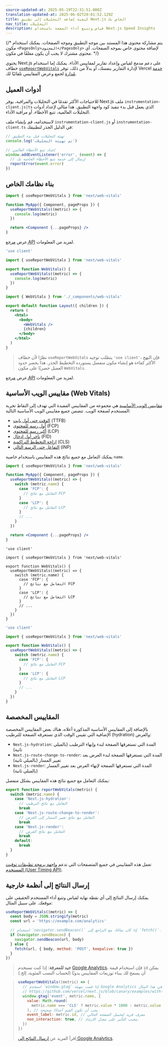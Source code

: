```yaml
---
source-updated-at: 2025-05-19T22:31:51.000Z
translation-updated-at: 2025-06-02T20:01:52.129Z
title: كيفية إضافة التحليلات إلى تطبيق Next.js الخاص بك
nav_title: التحليلات
description: قياس وتتبع أداء الصفحة باستخدام Next.js Speed Insights
---
```


{/* يتم مشاركة محتوى هذا المستند بين موجه التطبيق وموجه الصفحات. يمكنك استخدام مكون `<PagesOnly>المحتوى</PagesOnly>` لإضافة محتوى خاص بموجه الصفحات. أي محتوى مشترك لا يجب أن يكون مغلفًا في مكون. */}

يحتوي Next.js على دعم مدمج لقياس وإعداد تقارير لمقاييس الأداء. يمكنك إما استخدام خطاف [`useReportWebVitals`](/docs/app/api-reference/functions/use-report-web-vitals) لإدارة التقارير بنفسك، أو بدلاً من ذلك، توفر Vercel [خدمة مُدارة](https://vercel.com/analytics?utm_source=next-site&utm_medium=docs&utm_campaign=next-website) لجمع وعرض المقاييس تلقائيًا لك.

## أدوات العميل

للاحتياجات الأكثر تقدمًا في التحليلات والمراقبة، يوفر Next.js ملف `instrumentation-client.js|ts` الذي يعمل قبل بدء تنفيذ كود واجهة التطبيق. هذا مثالي لإعداد أدوات التحليلات العالمية، تتبع الأخطاء، أو مراقبة الأداء.

لاستخدامه، قم بإنشاء ملف `instrumentation-client.js` أو `instrumentation-client.ts` في الدليل الجذر لتطبيقك:

```js filename="instrumentation-client.js"
// تهيئة التحليلات قبل بدء التطبيق
console.log('تم تهيئة التحليلات')

// إعداد تتبع الأخطاء العالمي
window.addEventListener('error', (event) => {
  // إرسال إلى خدمة تتبع الأخطاء الخاصة بك
  reportError(event.error)
})
```

## بناء نظامك الخاص

<PagesOnly>

```jsx filename="pages/_app.js"
import { useReportWebVitals } from 'next/web-vitals'

function MyApp({ Component, pageProps }) {
  useReportWebVitals((metric) => {
    console.log(metric)
  })

  return <Component {...pageProps} />
}
```

عرض [مرجع API](/docs/pages/api-reference/functions/use-report-web-vitals) لمزيد من المعلومات.

</PagesOnly>

<AppOnly>

```jsx filename="app/_components/web-vitals.js"
'use client'

import { useReportWebVitals } from 'next/web-vitals'

export function WebVitals() {
  useReportWebVitals((metric) => {
    console.log(metric)
  })
}
```

```jsx filename="app/layout.js"
import { WebVitals } from './_components/web-vitals'

export default function Layout({ children }) {
  return (
    <html>
      <body>
        <WebVitals />
        {children}
      </body>
    </html>
  )
}
```

> نظرًا لأن خطاف `useReportWebVitals` يتطلب توجيه `'use client'`، فإن النهج الأكثر كفاءة هو إنشاء مكون منفصل يستورده التخطيط الجذر. هذا يحصر حدود العميل حصريًا على مكون `WebVitals`.

عرض [مرجع API](/docs/app/api-reference/functions/use-report-web-vitals) لمزيد من المعلومات.

</AppOnly>

## مقاييس الويب الأساسية (Web Vitals)

[مقاييس الويب الأساسية](https://web.dev/vitals/) هي مجموعة من المقاييس المفيدة التي تهدف إلى التقاط تجربة المستخدم لصفحة الويب. تتضمن جميع مقاييس الويب الأساسية التالية:

- [الوقت حتى أول بايت](https://developer.mozilla.org/docs/Glossary/Time_to_first_byte) (TTFB)
- [أول رسم للمحتوى](https://developer.mozilla.org/docs/Glossary/First_contentful_paint) (FCP)
- [أكبر رسم للمحتوى](https://web.dev/lcp/) (LCP)
- [تأخر أول إدخال](https://web.dev/fid/) (FID)
- [إزاحة التخطيط التراكمية](https://web.dev/cls/) (CLS)
- [التفاعل حتى الرسم التالي](https://web.dev/inp/) (INP)

يمكنك التعامل مع جميع نتائج هذه المقاييس باستخدام خاصية `name`.

<PagesOnly>

```jsx filename="pages/_app.js"
import { useReportWebVitals } from 'next/web-vitals'

function MyApp({ Component, pageProps }) {
  useReportWebVitals((metric) => {
    switch (metric.name) {
      case 'FCP': {
        // التعامل مع نتائج FCP
      }
      case 'LCP': {
        // التعامل مع نتائج LCP
      }
      // ...
    }
  })

  return <Component {...pageProps} />
}
```

</PagesOnly>

<AppOnly>

```tsx filename="app/_components/web-vitals.tsx" switcher
'use client'

import { useReportWebVitals } from 'next/web-vitals'

export function WebVitals() {
  useReportWebVitals((metric) => {
    switch (metric.name) {
      case 'FCP': {
        // التعامل مع نتائج FCP
      }
      case 'LCP': {
        // التعامل مع نتائج LCP
      }
      // ...
    }
  })
}
```

```jsx filename="app/_components/web-vitals.js" switcher
'use client'

import { useReportWebVitals } from 'next/web-vitals'

export function WebVitals() {
  useReportWebVitals((metric) => {
    switch (metric.name) {
      case 'FCP': {
        // التعامل مع نتائج FCP
      }
      case 'LCP': {
        // التعامل مع نتائج LCP
      }
      // ...
    }
  })
}
```

</AppOnly>

<PagesOnly>

## المقاييس المخصصة

بالإضافة إلى المقاييس الأساسية المذكورة أعلاه، هناك بعض المقاييس المخصصة الإضافية التي تقيس الوقت الذي تستغرقه الصفحة للترطيب (hydration) والعرض:

- `Next.js-hydration`: المدة التي تستغرقها الصفحة لبدء وإنهاء الترطيب (بالميلي ثانية)
- `Next.js-route-change-to-render`: المدة التي تستغرقها الصفحة لبدء العرض بعد تغيير المسار (بالميلي ثانية)
- `Next.js-render`: المدة التي تستغرقها الصفحة لإنهاء العرض بعد تغيير المسار (بالميلي ثانية)

يمكنك التعامل مع جميع نتائج هذه المقاييس بشكل منفصل:

```js
export function reportWebVitals(metric) {
  switch (metric.name) {
    case 'Next.js-hydration':
      // التعامل مع نتائج الترطيب
      break
    case 'Next.js-route-change-to-render':
      // التعامل مع نتائج تغيير المسار إلى العرض
      break
    case 'Next.js-render':
      // التعامل مع نتائج العرض
      break
    default:
      break
  }
}
```

تعمل هذه المقاييس في جميع المتصفحات التي تدعم [واجهة برمجة تطبيقات توقيت المستخدم (User Timing API)](https://caniuse.com/#feat=user-timing).

</PagesOnly>

## إرسال النتائج إلى أنظمة خارجية

يمكنك إرسال النتائج إلى أي نقطة نهاية لقياس وتتبع أداء المستخدم الحقيقي على موقعك. على سبيل المثال:

```js
useReportWebVitals((metric) => {
  const body = JSON.stringify(metric)
  const url = 'https://example.com/analytics'

  // استخدام `navigator.sendBeacon()` إذا كان متاحًا، مع التراجع إلى `fetch()`.
  if (navigator.sendBeacon) {
    navigator.sendBeacon(url, body)
  } else {
    fetch(url, { body, method: 'POST', keepalive: true })
  }
})
```

> **جيد للمعرفة**: إذا كنت تستخدم [Google Analytics](https://analytics.google.com/analytics/web/)، فإن استخدام قيمة `id` يمكن أن يسمح لك ببناء توزيعات المقاييس يدويًا (لحساب النسب المئوية، إلخ.)

> ```js
> useReportWebVitals((metric) => {
>   // استخدم `window.gtag` إذا قمت بتهيئة Google Analytics كما في هذا المثال:
>   // https://github.com/vercel/next.js/blob/canary/examples/with-google-analytics
>   window.gtag('event', metric.name, {
>     value: Math.round(
>       metric.name === 'CLS' ? metric.value * 1000 : metric.value
>     ), // يجب أن تكون القيم أعدادًا صحيحة
>     event_label: metric.id, // معرف فريد لتحميل الصفحة الحالي
>     non_interaction: true, // يتجنب التأثير على معدل الارتداد.
>   })
> })
> ```
>
> اقرأ المزيد عن [إرسال النتائج إلى Google Analytics](https://github.com/GoogleChrome/web-vitals#send-the-results-to-google-analytics).